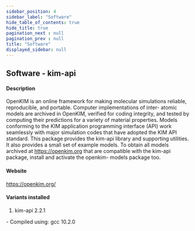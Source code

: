 ```yaml
---
sidebar_position: 4
sidebar_label: "Software"
hide_table_of_contents: true
hide_title: true
pagination_next : null
pagination_prev : null
title: "Software"
displayed_sidebar: null
---
```


## Software - kim-api


#### Description
OpenKIM is an online framework for making molecular simulations reliable, reproducible, and portable. Computer implementations of inter- atomic models are archived in OpenKIM, verified for coding integrity, and tested by computing their predictions for a variety of material properties. Models conforming to the KIM application programming interface (API) work seamlessly with major simulation codes that have adopted the KIM API standard. This package provides the kim-api library and supporting utilities. It also provides a small set of example models. To obtain all models archived at https://openkim.org that are compatible with the kim-api package, install and activate the openkim- models package too.

#### Website
https://openkim.org/

#### Variants installed
1. kim-api 2.2.1
<div class="ul-circle">
    - Compiled using: gcc 10.2.0
</div>

